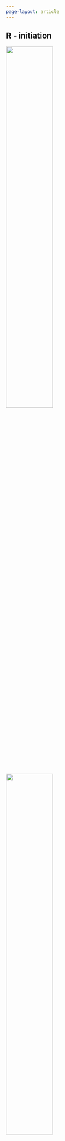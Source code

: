 ---
page-layout: article
---

::: {.callout-tip collapse="true" icon="false"}
## R - initiation

[![](img/banniere_installer_r_rstudio.png){width="50%"}](https://ateliers-codons.netlify.app/posts/01-installer-r-et-rstudio/)

[![](img/banniere_premiers_pas_avec_r.png){width="50%"}](https://ateliers-codons.netlify.app/posts/02-premiers-pas-avec-r/)

[![](img/banniere_introduction_tidyverse.png){width="50%"}](https://ateliers-codons.netlify.app/posts/03-introduction-tidyverse/)

[![](img/banniere_ggplot.png){width="50%"}](https://ateliers-codons.netlify.app/posts/06-intro-ggplot/)
:::

::: {.callout-caution collapse="true" icon="false"}
## R - perfectionnement

[![](img/banniere_rmarkdown.png){width="50%"}](https://ateliers-codons.netlify.app/posts/04-rmarkdown/)

[![](img/banniere_git.png){width="50%"}](https://ateliers-codons.netlify.app/posts/05-git/)
:::

Test
